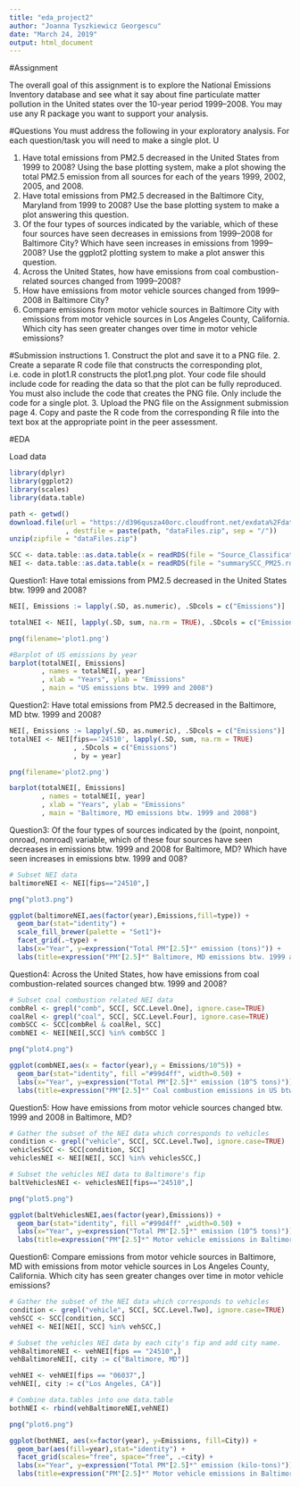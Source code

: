 ```yaml
---
title: "eda_project2"
author: "Joanna Tyszkiewicz Georgescu"
date: "March 24, 2019"
output: html_document
---
```


#Assignment

The overall goal of this assignment is to explore the National Emissions Inventory database and see what it say about fine particulate matter pollution in the United states over the 10-year period 1999–2008. You may use any R package you want to support your analysis.

#Questions
You must address the following in your exploratory analysis. For each question/task you will need to make a single plot. U

1. Have total emissions from PM2.5 decreased in the United States from 1999 to 2008? Using the base plotting system, make a plot showing the total PM2.5 emission from all sources for each of the years 1999, 2002, 2005, and 2008.
2. Have total emissions from PM2.5 decreased in the Baltimore City, Maryland from 1999 to 2008? Use the base plotting system to make a plot answering this question.
3. Of the four types of sources indicated by the variable, which of these four sources have seen decreases in emissions from 1999–2008 for Baltimore City? Which have seen increases in emissions from 1999–2008? Use the ggplot2 plotting system to make a plot answer this question.
4. Across the United States, how have emissions from coal combustion-related sources changed from 1999–2008?
5. How have emissions from motor vehicle sources changed from 1999–2008 in Baltimore City?
6. Compare emissions from motor vehicle sources in Baltimore City with emissions from motor vehicle sources in Los Angeles County, California. Which city has seen greater changes over time in motor vehicle emissions?

#Submission instructions
1. Construct the plot and save it to a PNG file.
2. Create a separate R code file that constructs the corresponding plot, i.e. code in plot1.R constructs the plot1.png plot. Your code file should include code for reading the data so that the plot can be fully reproduced. You must also include the code that creates the PNG file. Only include the code for a single plot.
3. Upload the PNG file on the Assignment submission page
4. Copy and paste the R code from the corresponding R file into the text box at the appropriate point in the peer assessment.

#EDA

Load data
```r
library(dplyr)
library(ggplot2)
library(scales)
library(data.table)

path <- getwd()
download.file(url = "https://d396qusza40orc.cloudfront.net/exdata%2Fdata%2FNEI_data.zip"
              , destfile = paste(path, "dataFiles.zip", sep = "/"))
unzip(zipfile = "dataFiles.zip")

SCC <- data.table::as.data.table(x = readRDS(file = "Source_Classification_Code.rds"))
NEI <- data.table::as.data.table(x = readRDS(file = "summarySCC_PM25.rds"))
```

Question1: Have total emissions from PM2.5 decreased in the United States btw. 1999 and 2008? 
``` r
NEI[, Emissions := lapply(.SD, as.numeric), .SDcols = c("Emissions")]

totalNEI <- NEI[, lapply(.SD, sum, na.rm = TRUE), .SDcols = c("Emissions"), by = year]

png(filename='plot1.png')

#Barplot of US emissions by year
barplot(totalNEI[, Emissions]
        , names = totalNEI[, year]
        , xlab = "Years", ylab = "Emissions"
        , main = "US emissions btw. 1999 and 2008")
```


Question2: Have total emissions from PM2.5 decreased in the Baltimore, MD btw. 1999 and 2008? 

```r
NEI[, Emissions := lapply(.SD, as.numeric), .SDcols = c("Emissions")]
totalNEI <- NEI[fips=='24510', lapply(.SD, sum, na.rm = TRUE)
                , .SDcols = c("Emissions")
                , by = year]

png(filename='plot2.png')

barplot(totalNEI[, Emissions]
        , names = totalNEI[, year]
        , xlab = "Years", ylab = "Emissions"
        , main = "Baltimore, MD emissions btw. 1999 and 2008")
```

Question3: Of the four types of sources indicated by the  (point, nonpoint, onroad, nonroad) variable, which of these four sources have seen decreases in emissions btw. 1999 and 2008 for Baltimore, MD? 
Which have seen increases in emissions btw. 1999 and 008? 


```r
# Subset NEI data 
baltimoreNEI <- NEI[fips=="24510",]

png("plot3.png")

ggplot(baltimoreNEI,aes(factor(year),Emissions,fill=type)) +
  geom_bar(stat="identity") +
  scale_fill_brewer(palette = "Set1")+
  facet_grid(.~type) + 
  labs(x="Year", y=expression("Total PM"[2.5]*" emission (tons)")) + 
  labs(title=expression("PM"[2.5]*" Baltimore, MD emissions btw. 1999 and 2008 by source type"))+theme_bw()+theme(panel.grid.major = element_blank(), panel.grid.minor = element_blank())
```


Question4: Across the United States, how have emissions from coal combustion-related sources changed btw. 1999 and 2008?

```r
# Subset coal combustion related NEI data
combRel <- grepl("comb", SCC[, SCC.Level.One], ignore.case=TRUE)
coalRel <- grepl("coal", SCC[, SCC.Level.Four], ignore.case=TRUE) 
combSCC <- SCC[combRel & coalRel, SCC]
combNEI <- NEI[NEI[,SCC] %in% combSCC ]

png("plot4.png")

ggplot(combNEI,aes(x = factor(year),y = Emissions/10^5)) +
  geom_bar(stat="identity", fill ="#99d4ff", width=0.50) +
  labs(x="Year", y=expression("Total PM"[2.5]*" emission (10^5 tons)")) + 
  labs(title=expression("PM"[2.5]*" Coal combustion emissions in US btw.1999 and 2008"))+theme_bw()+theme(panel.grid.major = element_blank(), panel.grid.minor = element_blank())
```


Question5: How have emissions from motor vehicle sources changed btw. 1999 and 2008 in Baltimore, MD?

```r
# Gather the subset of the NEI data which corresponds to vehicles
condition <- grepl("vehicle", SCC[, SCC.Level.Two], ignore.case=TRUE)
vehiclesSCC <- SCC[condition, SCC]
vehiclesNEI <- NEI[NEI[, SCC] %in% vehiclesSCC,]

# Subset the vehicles NEI data to Baltimore's fip
baltVehiclesNEI <- vehiclesNEI[fips=="24510",]

png("plot5.png")

ggplot(baltVehiclesNEI,aes(factor(year),Emissions)) +
  geom_bar(stat="identity", fill ="#99d4ff" ,width=0.50) +
  labs(x="Year", y=expression("Total PM"[2.5]*" emission (10^5 tons)")) + 
  labs(title=expression("PM"[2.5]*" Motor vehicle emissions in Baltimore btw. 1999 and 2008"))+theme_bw()+theme(panel.grid.major = element_blank(), panel.grid.minor = element_blank())
```


Question6: Compare emissions from motor vehicle sources in Baltimore, MD with emissions from motor vehicle sources in Los Angeles County, California. 
Which city has seen greater changes over time in motor vehicle emissions?

```r
# Gather the subset of the NEI data which corresponds to vehicles
condition <- grepl("vehicle", SCC[, SCC.Level.Two], ignore.case=TRUE)
vehSCC <- SCC[condition, SCC]
vehNEI <- NEI[NEI[, SCC] %in% vehSCC,]

# Subset the vehicles NEI data by each city's fip and add city name.
vehBaltimoreNEI <- vehNEI[fips == "24510",]
vehBaltimoreNEI[, city := c("Baltimore, MD")]

vehNEI <- vehNEI[fips == "06037",]
vehNEI[, city := c("Los Angeles, CA")]

# Combine data.tables into one data.table
bothNEI <- rbind(vehBaltimoreNEI,vehNEI)

png("plot6.png")

ggplot(bothNEI, aes(x=factor(year), y=Emissions, fill=City)) +
  geom_bar(aes(fill=year),stat="identity") +
  facet_grid(scales="free", space="free", .~city) +
  labs(x="Year", y=expression("Total PM"[2.5]*" emission (kilo-tons)")) + 
  labs(title=expression("PM"[2.5]*" Motor vehicle emissions in Baltimore, MD and Los Angeles, CA \n btw. 1999 and 2008"))+theme_bw()+theme(panel.grid.major = element_blank(), panel.grid.minor = element_blank())
```


